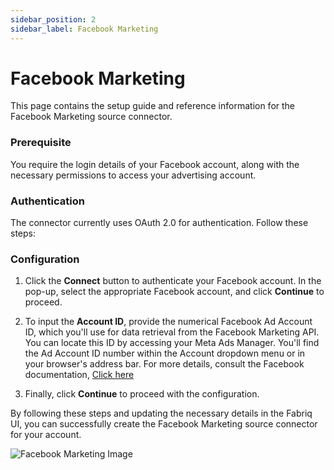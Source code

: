 ```yaml
---
sidebar_position: 2
sidebar_label: Facebook Marketing
---
```


# Facebook Marketing

This page contains the setup guide and reference information for the Facebook Marketing source connector.

### Prerequisite

You require the login details of your Facebook account, along with the necessary permissions to access your advertising account.


### Authentication

The connector currently uses OAuth 2.0 for authentication. Follow these steps:


### Configuration

1. Click the **Connect** button to authenticate your Facebook account. In the pop-up, select the appropriate Facebook account, and click **Continue** to proceed.

2. To input the **Account ID**, provide the numerical Facebook Ad Account ID, which you'll use for data retrieval from the Facebook Marketing API. You can locate this ID by accessing your Meta Ads Manager. You'll find the Ad Account ID number within the Account dropdown menu or in your browser's address bar. For more details, consult the Facebook documentation, <a class="custom-link" href="https://www.facebook.com/business/help/1492627900875762?_gl=1*1jknky5*_ga*NzMzNjA3ODEwLjE2ODE4MTgzMzQ.*_ga_EDX3TPP6H7*MTY5NzExMjM1My43My4xLjE2OTcxMTIzNzAuMC4wLjA">Click here</a>

3. Finally, click **Continue** to proceed with the configuration.

By following these steps and updating the necessary details in the Fabriq UI, you can successfully create the Facebook Marketing source connector for your account.

![Facebook Marketing Image](/img/facebook_marketing.png)